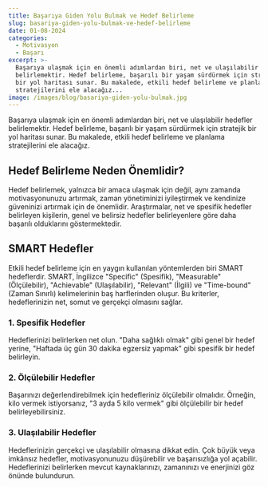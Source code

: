 ```yaml
---
title: Başarıya Giden Yolu Bulmak ve Hedef Belirleme
slug: basariya-giden-yolu-bulmak-ve-hedef-belirleme
date: 01-08-2024
categories:
  - Motivasyon
  - Başarı
excerpt: >-
  Başarıya ulaşmak için en önemli adımlardan biri, net ve ulaşılabilir hedefler
  belirlemektir. Hedef belirleme, başarılı bir yaşam sürdürmek için stratejik
  bir yol haritası sunar. Bu makalede, etkili hedef belirleme ve planlama
  stratejilerini ele alacağız...
image: /images/blog/basariya-giden-yolu-bulmak.jpg
---
```


Başarıya ulaşmak için en önemli adımlardan biri, net ve ulaşılabilir hedefler belirlemektir. Hedef belirleme, başarılı bir yaşam sürdürmek için stratejik bir yol haritası sunar. Bu makalede, etkili hedef belirleme ve planlama stratejilerini ele alacağız.

## Hedef Belirleme Neden Önemlidir?

Hedef belirlemek, yalnızca bir amaca ulaşmak için değil, aynı zamanda motivasyonunuzu artırmak, zaman yönetiminizi iyileştirmek ve kendinize güveninizi artırmak için de önemlidir. Araştırmalar, net ve spesifik hedefler belirleyen kişilerin, genel ve belirsiz hedefler belirleyenlere göre daha başarılı olduklarını göstermektedir.

## SMART Hedefler

Etkili hedef belirleme için en yaygın kullanılan yöntemlerden biri SMART hedeflerdir. SMART, İngilizce "Specific" (Spesifik), "Measurable" (Ölçülebilir), "Achievable" (Ulaşılabilir), "Relevant" (İlgili) ve "Time-bound" (Zaman Sınırlı) kelimelerinin baş harflerinden oluşur. Bu kriterler, hedeflerinizin net, somut ve gerçekçi olmasını sağlar.

### 1. Spesifik Hedefler

Hedeflerinizi belirlerken net olun. "Daha sağlıklı olmak" gibi genel bir hedef yerine, "Haftada üç gün 30 dakika egzersiz yapmak" gibi spesifik bir hedef belirleyin.

### 2. Ölçülebilir Hedefler

Başarınızı değerlendirebilmek için hedefleriniz ölçülebilir olmalıdır. Örneğin, kilo vermek istiyorsanız, "3 ayda 5 kilo vermek" gibi ölçülebilir bir hedef belirleyebilirsiniz.

### 3. Ulaşılabilir Hedefler

Hedeflerinizin gerçekçi ve ulaşılabilir olmasına dikkat edin. Çok büyük veya imkânsız hedefler, motivasyonunuzu düşürebilir ve başarısızlığa yol açabilir. Hedeflerinizi belirlerken mevcut kaynaklarınızı, zamanınızı ve enerjinizi göz önünde bulundurun.
